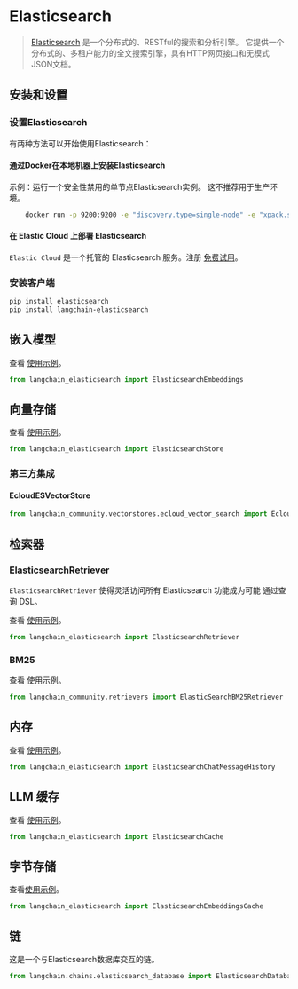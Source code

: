 # Elasticsearch

> [Elasticsearch](https://www.elastic.co/elasticsearch/) 是一个分布式的、RESTful的搜索和分析引擎。
> 它提供一个分布式的、多租户能力的全文搜索引擎，具有HTTP网页接口和无模式
> JSON文档。

## 安装和设置

### 设置Elasticsearch

有两种方法可以开始使用Elasticsearch：

#### 通过Docker在本地机器上安装Elasticsearch

示例：运行一个安全性禁用的单节点Elasticsearch实例。
这不推荐用于生产环境。

```bash
    docker run -p 9200:9200 -e "discovery.type=single-node" -e "xpack.security.enabled=false" -e "xpack.security.http.ssl.enabled=false" docker.elastic.co/elasticsearch/elasticsearch:8.9.0
```

#### 在 Elastic Cloud 上部署 Elasticsearch

`Elastic Cloud` 是一个托管的 Elasticsearch 服务。注册 [免费试用](https://cloud.elastic.co/registration?utm_source=langchain&utm_content=documentation)。

### 安装客户端

```bash
pip install elasticsearch
pip install langchain-elasticsearch
```

## 嵌入模型

查看 [使用示例](/docs/integrations/text_embedding/elasticsearch)。

```python
from langchain_elasticsearch import ElasticsearchEmbeddings
```

## 向量存储

查看 [使用示例](/docs/integrations/vectorstores/elasticsearch)。

```python
from langchain_elasticsearch import ElasticsearchStore
```

### 第三方集成

#### EcloudESVectorStore

```python
from langchain_community.vectorstores.ecloud_vector_search import EcloudESVectorStore
```

## 检索器

### ElasticsearchRetriever

`ElasticsearchRetriever` 使得灵活访问所有 Elasticsearch 功能成为可能
通过查询 DSL。

查看 [使用示例](/docs/integrations/retrievers/elasticsearch_retriever)。

```python
from langchain_elasticsearch import ElasticsearchRetriever
```

### BM25

查看 [使用示例](/docs/integrations/retrievers/elastic_search_bm25)。

```python
from langchain_community.retrievers import ElasticSearchBM25Retriever
```
## 内存

查看 [使用示例](/docs/integrations/memory/elasticsearch_chat_message_history)。

```python
from langchain_elasticsearch import ElasticsearchChatMessageHistory
```

## LLM 缓存

查看 [使用示例](/docs/integrations/llm_caching/#elasticsearch-cache)。

```python
from langchain_elasticsearch import ElasticsearchCache
```

## 字节存储

查看[使用示例](/docs/integrations/stores/elasticsearch)。

```python
from langchain_elasticsearch import ElasticsearchEmbeddingsCache
```

## 链

这是一个与Elasticsearch数据库交互的链。

```python
from langchain.chains.elasticsearch_database import ElasticsearchDatabaseChain
```

